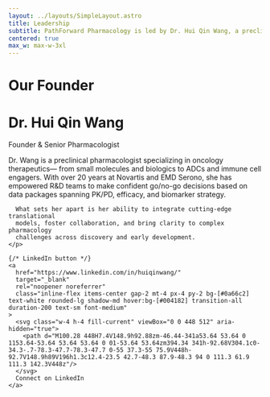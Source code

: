 ```yaml
---
layout: ../layouts/SimpleLayout.astro
title: Leadership
subtitle: PathForward Pharmacology is led by Dr. Hui Qin Wang, a preclinical pharmacologist with 20+ years of experience guiding oncology drug development at Novartis and EMD Serono.
centered: true
max_w: max-w-3xl
---
```



# Our Founder

<div class="flex flex-wrap justify-center gap-y-8">
  <Profile 
    image={founder} 
    quality={98}
    imageClass="w-64 h-64 object-cover rounded-full shadow-lg hover:shadow-xl transition-all duration-200"
  >
    <h1 class="mt-4 text-2xl font-semibold">Dr. Hui Qin Wang</h1>
    <p class="text-lg text-gray-700">Founder & Senior Pharmacologist</p>
    <p class="mt-3 text-gray-600 text-base leading-relaxed">
      Dr. Wang is a preclinical pharmacologist specializing in oncology therapeutics—
      from small molecules and biologics to ADCs and immune cell engagers. 
      With over 20 years at Novartis and EMD Serono, she has empowered R&amp;D teams 
      to make confident go/no-go decisions based on data packages spanning PK/PD, 
      efficacy, and biomarker strategy. 

      What sets her apart is her ability to integrate cutting-edge translational 
      models, foster collaboration, and bring clarity to complex pharmacology 
      challenges across discovery and early development.
    </p>

    {/* LinkedIn button */}
    <a
      href="https://www.linkedin.com/in/huiqinwang/"
      target="_blank"
      rel="noopener noreferrer"
      class="inline-flex items-center gap-2 mt-4 px-4 py-2 bg-[#0a66c2] text-white rounded-lg shadow-md hover:bg-[#004182] transition-all duration-200 text-sm font-medium"
    >
      <svg class="w-4 h-4 fill-current" viewBox="0 0 448 512" aria-hidden="true">
        <path d="M100.28 448H7.4V148.9h92.88zm-46.44-341a53.64 53.64 0 1153.64-53.64 53.64 53.64 0 01-53.64 53.64zm394.34 341h-92.68V304.1c0-34.3-.7-78.3-47.7-78.3-47.7 0-55 37.3-55 75.9V448h-92.7V148.9h89V196h1.3c12.4-23.5 42.7-48.3 87.9-48.3 94 0 111.3 61.9 111.3 142.3V448z"/>
      </svg>
      Connect on LinkedIn
    </a>
  </Profile>
</div>

